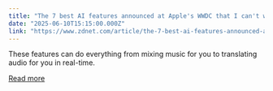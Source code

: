 ```yaml
---
title: "The 7 best AI features announced at Apple's WWDC that I can't wait to use"
date: "2025-06-10T15:15:00.000Z"
link: "https://www.zdnet.com/article/the-7-best-ai-features-announced-at-apples-wwdc-that-i-cant-wait-to-use/"
---
```


These features can do everything from mixing music for you to translating audio for you in real-time.

[Read more](https://www.zdnet.com/article/the-7-best-ai-features-announced-at-apples-wwdc-that-i-cant-wait-to-use/)
